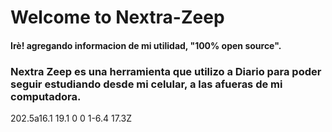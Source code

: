 # Welcome to Nextra-Zeep 



#### Irè! agregando informacion de mi utilidad, "100% open source".




### Nextra Zeep es una herramienta que utilizo a Diario para poder seguir estudiando desde mi celular, a las afueras de mi computadora.

202.5a16.1 19.1 0 0 1-6.4 17.3Z